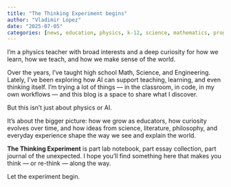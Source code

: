 ```yaml
---
title: "The Thinking Experiment begins"
author: "Vladimir Lopez"
date: "2025-07-05"
categories: [news, education, physics, k-12, science, mathematics, programming, technology, philosophy, history, culture]
---
```


I’m a physics teacher with broad interests and a deep curiosity for how we learn, how we teach, and how we make sense of the world.

Over the years, I’ve taught high school Math, Science, and Engineering. Lately, I’ve been exploring how AI can support teaching, learning, and even thinking itself. I’m trying a lot of things — in the classroom, in code, in my own workflows — and this blog is a space to share what I discover.

But this isn’t just about physics or AI.

It’s about the bigger picture: how we grow as educators, how curiosity evolves over time, and how ideas from science, literature, philosophy, and everyday experience shape the way we see and explain the world.

**The Thinking Experiment** is part lab notebook, part essay collection, part journal of the unexpected. I hope you’ll find something here that makes you think — or re-think — along the way.

Let the experiment begin.
